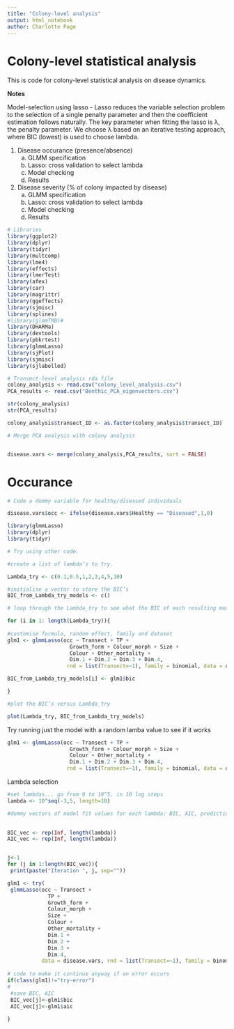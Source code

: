 ```yaml
---
title: "Colony-level analysis"
output: html_notebook
author: Charlotte Page
---
```


# Colony-level statistical analysis

This is code for colony-level statistical analysis on disease dynamics. 

**Notes**


Model-selection using lasso - Lasso reduces the variable selection problem to the selection of a single penalty parameter and then the coefficient estimation follows naturally. The key parameter when fitting the lasso is λ, the penalty parameter. We choose λ based on an iterative testing approach, where BIC (lowest) is used to choose lambda.


1) Disease occurance (presence/absence)
    a) GLMM specification 
    b) Lasso: cross validation to select lambda
    c) Model checking
    d) Results

2) Disease severity (% of colony impacted by disease)
    a) GLMM specification 
    b) Lasso: cross validation to select lambda  
    c) Model checking
    d) Results

```r
# Libraries 
library(ggplot2)
library(dplyr)
library(tidyr)
library(multcomp)
library(lme4)
library(effects)
library(lmerTest)
library(afex)
library(car)
library(magrittr)
library(ggeffects)
library(sjmisc)
library(splines)
#library(glmmTMB)#
library(DHARMa)
library(devtools)
library(pbkrtest)
library(glmmLasso)
library(sjPlot)
library(sjmisc)
library(sjlabelled)

# Transect-level analysis rda file
colony_analysis <- read.csv("colony_level_analysis.csv")
PCA_results <- read.csv("Benthic_PCA_eigenvectors.csv")

str(colony_analysis)
str(PCA_results)

colony_analysis$transect_ID <- as.factor(colony_analysis$transect_ID)

# Merge PCA analysis with colony analysis 


disease.vars <- merge(colony_analysis,PCA_results, sort = FALSE)


```
    
# Occurance    
    
```r
# Code a dummy variable for healthy/diseased individuals 

disease.vars$occ <- ifelse(disease.vars$Healthy == "Diseased",1,0)

library(glmmLasso)
library(dplyr)
library(tidyr)

# Try using other code. 

#create a list of lambda’s to try. 

Lambda_try <- c(0.1,0.5,1,2,3,4,5,10)

#initialise a vector to store the BIC’s
BIC_from_Lambda_try_models <- c()

# loop through the Lambda_try to see what the BIC of each resulting model is. 

for (i in 1: length(Lambda_try)){
  
#customise formula, random effect, family and dataset
glm1 <- glmmLasso(occ ~ Transect + TP + 
                    Growth_form + Colour_morph + Size + 
                    Colour + Other_mortality + 
                    Dim.1 + Dim.2 + Dim.3 + Dim.4,
                   rnd = list(Transect=~1), family = binomial, data = disease.vars, lambda=Lambda_try[i])

BIC_from_Lambda_try_models[i] <- glm1$bic

}

#plot the BIC’s versus Lambda_try

plot(Lambda_try, BIC_from_Lambda_try_models)

```
Try running just the model with a random lamba value to see if it works 

```r
glm1 <- glmmLasso(occ ~ Transect + TP + 
                    Growth_form + Colour_morph + Size + 
                    Colour + Other_mortality + 
                    Dim.1 + Dim.2 + Dim.3 + Dim.4,
                   rnd = list(Transect=~1), family = binomial, data = disease.vars, lambda=0.5)

```
 Lambda selection 
 
```r
#set lambdas... go from 0 to 10^5, in 10 log steps
lambda <- 10^seq(-3,5, length=10)

#dummy vectors of model fit values for each lambda: BIC, AIC, prediction error
 

BIC_vec <- rep(Inf, length(lambda))
AIC_vec <- rep(Inf, length(lambda))


j<-1
for (j in 1:length(BIC_vec)){
 print(paste("Iteration ", j, sep=""))

glm1 <- try(
 glmmLasso(occ ~ Transect + 
             TP + 
             Growth_form + 
             Colour_morph + 
             Size + 
             Colour + 
             Other_mortality + 
             Dim.1 +
             Dim.2 + 
             Dim.3 + 
             Dim.4,
           data = disease.vars, rnd = list(Transect=~1), family = binomial,  lambda = lambda[j],))
   
# code to make it continue anyway if an error occurs
if(class(glm1)!="try-error")
# 
 #save BIC, AIC
 BIC_vec[j]<-glm1$bic
 AIC_vec[j]<-glm1$aic 
 
}
 
```
 
    
    
    
    
    
    
    